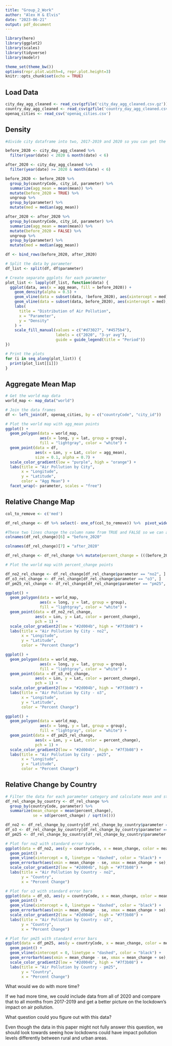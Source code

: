```yaml
---
title: "Group_2_Work"
author: "Alex H & Elvis"
date: "2023-06-21"
output: pdf_document
---
```

```r
library(here)
library(ggplot2)
library(scales)
library(tidyverse)
library(modelr)

theme_set(theme_bw())
options(repr.plot.width=4, repr.plot.height=3)
knitr::opts_chunk$set(echo = TRUE)
```
## Load Data
```r
city_day_agg_cleaned <- read_csv(gzfile('city_day_agg_cleaned.csv.gz'))
country_day_agg_cleaned <- read_csv(gzfile('country_day_agg_cleaned.csv.gz'))
openaq_cities <- read_csv('openaq_cities.csv')
```

## Density
```r
#divide city dataframe into two, 2017-2019 and 2020 so you can get the averages for each month and compare them to get the change in the chemical      

before_2020 <- city_day_agg_cleaned %>%
  filter(year(date) < 2020 & month(date) < 6)

after_2020 <- city_day_agg_cleaned %>%
  filter(year(date) >= 2020 & month(date) < 6)

before_2020 <- before_2020 %>%
  group_by(countryCode, city_id, parameter) %>%
  summarize(agg_mean = mean(mean)) %>%
  mutate(before_2020 = TRUE) %>% 
  ungroup %>% 
  group_by(parameter) %>% 
  mutate(med = median(agg_mean))

after_2020 <- after_2020 %>%
  group_by(countryCode, city_id, parameter) %>%
  summarize(agg_mean = mean(mean)) %>%
  mutate(before_2020 = FALSE) %>% 
  ungroup %>% 
  group_by(parameter) %>% 
  mutate(med = median(agg_mean))

df <- bind_rows(before_2020, after_2020)

# Split the data by parameter
df_list <- split(df, df$parameter)

# Create separate ggplots for each parameter
plot_list <- lapply(df_list, function(data) {
  ggplot(data, aes(x = agg_mean, fill = before_2020)) +
    geom_density(alpha = 0.5) +
    geom_vline(data = subset(data, !before_2020), aes(xintercept = med), color = "#d73027", size = 1) +
    geom_vline(data = subset(data, before_2020), aes(xintercept = med), color = "#4575b4", size = 1) +
    labs(
      title = "Distribution of Air Pollution",
      x = "Parameter",
      y = "Density"
    ) +
    scale_fill_manual(values = c("#d73027", "#4575b4"),
                      labels = c("2020", "3-yr avg"),
                      guide = guide_legend(title = "Period"))
})

# Print the plots
for (i in seq_along(plot_list)) {
  print(plot_list[[i]])
}

```

## Aggregate Mean Map
```r
# Get the world map data
world_map <- map_data("world")

# Join the data frames
df <- left_join(df, openaq_cities, by = c("countryCode", "city_id"))

# Plot the world map with agg_mean points
ggplot() +
  geom_polygon(data = world_map,
               aes(x = long, y = lat, group = group),
               fill = "lightgray", color = "white") +
  geom_point(data = df,
             aes(x = Lon, y = Lat, color = agg_mean),
             size = 0.1, alpha = 0.7) +
  scale_color_gradient(low = "purple", high = "orange") +
  labs(title = "Air Pollution by City",
       x = "Longitude",
       y = "Latitude",
       color = "Agg Mean") +
  facet_wrap(~ parameter, scales = "free")
```

## Relative Change Map
```r
col_to_remove <- c('med')

df_rel_change <- df %>% select(- one_of(col_to_remove)) %>%  pivot_wider(names_from = before_2020, values_from = agg_mean) %>% na.omit()

#These two lines change the column name from TRUE and FALSE so we can actually use them in a mutate
colnames(df_rel_change)[6] = "before_2020"

colnames(df_rel_change)[7] = "after_2020"

df_rel_change <- df_rel_change %>% mutate(percent_change = (((before_2020 - after_2020)/before_2020))*100)

# Plot the world map with percent_change points

df_no2_rel_change <- df_rel_change[df_rel_change$parameter == "no2", ]
df_o3_rel_change <- df_rel_change[df_rel_change$parameter == "o3", ]
df_pm25_rel_change <- df_rel_change[df_rel_change$parameter == "pm25", ]

ggplot() +
  geom_polygon(data = world_map,
               aes(x = long, y = lat, group = group),
               fill = "lightgray", color = "white") +
  geom_point(data = df_no2_rel_change,
             aes(x = Lon, y = Lat, color = percent_change),
             pch = 1) +
  scale_color_gradient2(low = "#2d004b", high = "#7f3b08") +
  labs(title = "Air Pollution by City - no2",
       x = "Longitude",
       y = "Latitude",
       color = "Percent Change") 

ggplot() +
  geom_polygon(data = world_map,
               aes(x = long, y = lat, group = group),
               fill = "lightgray", color = "white") +
  geom_point(data = df_o3_rel_change,
             aes(x = Lon, y = Lat, color = percent_change),
             pch = 1) +
  scale_color_gradient2(low = "#2d004b", high = "#7f3b08") +
  labs(title = "Air Pollution by City - o3",
       x = "Longitude",
       y = "Latitude",
       color = "Percent Change")

ggplot() +
  geom_polygon(data = world_map,
               aes(x = long, y = lat, group = group),
               fill = "lightgray", color = "white") +
  geom_point(data = df_pm25_rel_change,
             aes(x = Lon, y = Lat, color = percent_change),
             pch = 1) +
  scale_color_gradient2(low = "#2d004b", high = "#7f3b08") +
  labs(title = "Air Pollution by City - pm25",
       x = "Longitude",
       y = "Latitude",
       color = "Percent Change")
```



## Relative Change by Country
```r
# Filter the data for each parameter category and calculate mean and standard error
df_rel_change_by_country <- df_rel_change %>%
  group_by(countryCode, parameter) %>% 
  summarize(mean_change = mean(percent_change),
            se = sd(percent_change) / sqrt(n()))

df_no2 <- df_rel_change_by_country[df_rel_change_by_country$parameter == "no2", ]
df_o3 <- df_rel_change_by_country[df_rel_change_by_country$parameter == "o3", ]
df_pm25 <- df_rel_change_by_country[df_rel_change_by_country$parameter == "pm25", ]

# Plot for no2 with standard error bars
ggplot(data = df_no2, aes(y = countryCode, x = mean_change, color = mean_change)) +
  geom_point() +
  geom_vline(xintercept = 0, linetype = "dashed", color = "black") +
  geom_errorbarh(aes(xmin = mean_change - se, xmax = mean_change + se), height = 0.2) +
  scale_color_gradient2(low = "#2d004b", high = "#7f3b08") +
  labs(title = "Air Pollution by Country - no2",
       y = "Country",
       x = "Percent Change")

# Plot for o3 with standard error bars
ggplot(data = df_o3, aes(y = countryCode, x = mean_change, color = mean_change)) +
  geom_point() +
  geom_vline(xintercept = 0, linetype = "dashed", color = "black") +
  geom_errorbarh(aes(xmin = mean_change - se, xmax = mean_change + se), height = 0.2) +
  scale_color_gradient2(low = "#2d004b", high = "#7f3b08") +
  labs(title = "Air Pollution by Country - o3",
       y = "Country",
       x = "Percent Change")

# Plot for pm25 with standard error bars
ggplot(data = df_pm25, aes(y = countryCode, x = mean_change, color = mean_change)) +
  geom_point() +
  geom_vline(xintercept = 0, linetype = "dashed", color = "black") +
  geom_errorbarh(aes(xmin = mean_change - se, xmax = mean_change + se), height = 0.2) +
  scale_color_gradient2(low = "#2d004b", high = "#7f3b08") +
  labs(title = "Air Pollution by Country - pm25",
       y = "Country",
       x = "Percent Change")
```


What would we do with more time?

  If we had more time, we could include data from all of 2020 and compare that to all months from 2017-2019 and get a better picture on the lockdown's impact on air pollution.
  
What question could you figure out with this data?

  Even though the data in this paper might not fully answer this question, we should look towards seeing how lockdowns could have impact pollution levels differently between rural and urban areas.

  



